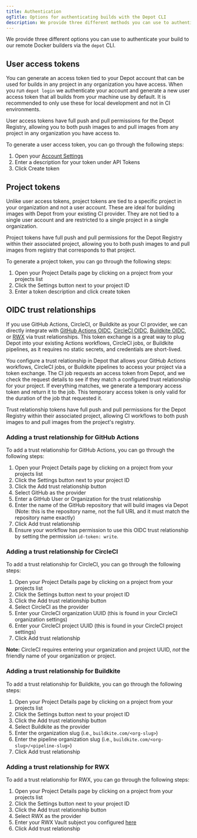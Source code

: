 ```yaml
---
title: Authentication
ogTitle: Options for authenticating builds with the Depot CLI
description: We provide three different methods you can use to authenticate your container image builds.
---
```


We provide three different options you can use to authenticate your build to our remote Docker builders via the `depot` CLI.

## User access tokens

You can generate an access token tied to your Depot account that can be used for builds in any project in any organization you have access. When you run `depot login` we authenticate your account and generate a new user access token that all builds from your machine use by default. It is recommended to only use these for local development and not in CI environments.

User access tokens have full push and pull permissions for the Depot Registry, allowing you to both push images to and pull images from any project in any organization you have access to.

To generate a user access token, you can go through the following steps:

1. Open your [Account Settings](/settings)
2. Enter a description for your token under API Tokens
3. Click Create token

## Project tokens

Unlike user access tokens, project tokens are tied to a specific project in your organization and not a user account. These are ideal for building images with Depot from your existing CI provider. They are not tied to a single user account and are restricted to a single project in a single organization.

Project tokens have full push and pull permissions for the Depot Registry within their associated project, allowing you to both push images to and pull images from registry that corresponds to that project.

To generate a project token, you can go through the following steps:

1. Open your Project Details page by clicking on a project from your projects list
2. Click the Settings button next to your project ID
3. Enter a token description and click create token

## OIDC trust relationships

If you use GitHub Actions, CircleCI, or Buildkite as your CI provider, we can directly integrate with [GitHub Actions OIDC](https://docs.github.com/en/actions/deployment/security-hardening-your-deployments/about-security-hardening-with-openid-connect), [CircleCI OIDC](https://circleci.com/docs/openid-connect-tokens/), [Buildkite OIDC](https://buildkite.com/docs/agent/v3/cli-oidc), or [RWX](https://www.rwx.com/) via trust relationships. This token exchange is a great way to plug Depot into your existing Actions workflows, CircleCI jobs, or Buildkite pipelines, as it requires no static secrets, and credentials are short-lived.

You configure a trust relationship in Depot that allows your GitHub Actions workflows, CircleCI jobs, or Buildkite pipelines to access your project via a token exchange. The CI job requests an access token from Depot, and we check the request details to see if they match a configured trust relationship for your project. If everything matches, we generate a temporary access token and return it to the job. This temporary access token is only valid for the duration of the job that requested it.

Trust relationship tokens have full push and pull permissions for the Depot Registry within their associated project, allowing CI workflows to both push images to and pull images from the project's registry.

### Adding a trust relationship for GitHub Actions

To add a trust relationship for GitHub Actions, you can go through the following steps:

1. Open your Project Details page by clicking on a project from your projects list
2. Click the Settings button next to your project ID
3. Click the Add trust relationship button
4. Select GitHub as the provider
5. Enter a GitHub User or Organization for the trust relationship
6. Enter the name of the GitHub repository that will build images via Depot (Note: this is the repository name, not the full URL and it must match the repository name exactly)
7. Click Add trust relationship
8. Ensure your workflow has permission to use this OIDC trust relationship by setting the permission `id-token: write`.

### Adding a trust relationship for CircleCI

To add a trust relationship for CircleCI, you can go through the following steps:

1. Open your Project Details page by clicking on a project from your projects list
2. Click the Settings button next to your project ID
3. Click the Add trust relationship button
4. Select CircleCI as the provider
5. Enter your CircleCI organization UUID (this is found in your CircleCI organization settings)
6. Enter your CircleCI project UUID (this is found in your CircleCI project settings)
7. Click Add trust relationship

**Note:** CircleCI requires entering your organization and project UUID, _not_ the friendly name of your organization or project.

### Adding a trust relationship for Buildkite

To add a trust relationship for Buildkite, you can go through the following steps:

1. Open your Project Details page by clicking on a project from your projects list
2. Click the Settings button next to your project ID
3. Click the Add trust relationship button
4. Select Buildkite as the provider
5. Enter the organization slug (i.e., `buildkite.com/<org-slug>`)
6. Enter the pipeline organization slug (i.e., `buildkite.com/<org-slug>/<pipeline-slug>`)
7. Click Add trust relationship

### Adding a trust relationship for RWX

To add a trust relationship for RWX, you can go through the following steps:

1. Open your Project Details page by clicking on a project from your projects list
2. Click the Settings button next to your project ID
3. Click the Add trust relationship button
4. Select RWX as the provider
5. Enter your RWX Vault subject you configured [here](https://www.rwx.com/docs/mint/oidc-depot#configure-depot-in-rwx)
6. Click Add trust relationship
